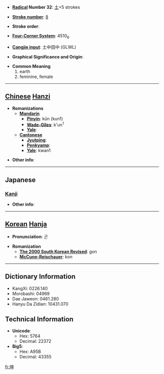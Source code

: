 * '''[[Wiktionary:Chinese radical index| Radical]] Number 32''': [[Wiktionary:Chinese radical index 土|土]]+5 strokes

* '''[[Wiktionary:Chinese total strokes index|Stroke number]]''': [[Wiktionary:Chinese total strokes index 8|8]]

* '''Stroke order''': 

* '''[[Wiktionary:Chinese four corner index|Four-Corner System]]''': 4510<sub>6</sub>

* '''[[Wiktionary:Chinese Cangjie index|Cangjie input]]''': 土中田中 (GLWL)

* '''Graphical Significance and Origin''': 

* '''Common Meaning'''
*#earth
*# feminine, female


----

== [[Chinese]] [[Hanzi]] ==

* '''Romanizations'''
** '''[[Mandarin]]'''
*** '''[[Pinyin]]''': kūn (kun1)
*** '''[[Wade-Giles]]''': k'un<sup>1</sup>
*** '''[[Yale]]''': 
** '''[[Cantonese]]'''
*** '''[[Jyutping]]''':
*** '''[[Penkyamp]]''': 
*** '''[[Yale]]''': kwan1

* '''Other info''': 

----

==Japanese==
===[[Kanji]]===
{{kanji|on readings=[[こん]] (kon)|kun readings=[[つち]] (tsuchi), [[ひつじさる]] (hitsujisaru)}}

* '''Other info''':  

----

== [[Korean]] [[Hanja]] ==

* '''Pronunciation''': 곤

* '''Romanization'''
** '''[[The 2000 South Korean Revised Romanization|The 2000 South Korean Revised]]''': gon
** '''[[McCune-Reischauer]]''': kon

----

== Dictionary Information ==

* KangXi: 0226.140
* Morobashi: 04969
* Dae Jaweon: 0461.280
* Hanyu Da Zidian: 10431.070

== Technical Information ==

* '''Unicode''':
** Hex: 5764
** Decimal: 22372
* '''Big5''':
** Hex: A95B
** Decimal: 43355

[[fr:坤]]